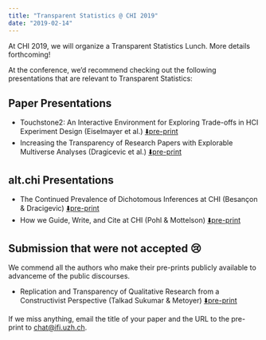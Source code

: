 ```yaml
---
title: "Transparent Statistics @ CHI 2019"
date: "2019-02-14"
---
```


At CHI 2019, we will organize a Transparent Statistics Lunch. More details forthcoming!

At the conference, we'd recommend checking out the following presentations that are relevant to Transparent Statistics:

## Paper Presentations

* Touchstone2: An Interactive Environment for Exploring Trade-offs in HCI Experiment Design (Eiselmayer et al.) [⬇️pre-print](https://osf.io/ab536/download)
* Increasing the Transparency of Research Papers with Explorable Multiverse Analyses (Dragicevic et al.) [⬇️pre-print](https://hal.inria.fr/hal-01976951/document)

## alt.chi Presentations

* The Continued Prevalence of Dichotomous Inferences at CHI (Besançon & Dracigevic) [⬇️pre-print](https://hal.inria.fr/hal-01980268/document)
* How we Guide, Write, and Cite at CHI (Pohl & Mottelson) [⬇️pre-print](https://osf.io/cuatn/download)


## Submission that were not accepted 😢

We commend all the authors who make their pre-prints publicly available to advanceme of the public discourses.

* Replication and Transparency of Qualitative Research from a Constructivist Perspective (Talkad Sukumar & Metoyer) [⬇️pre-print](https://osf.io/6efvp/download)

If we miss anything, email the title of your paper and the URL to the pre-print to [chat@ifi.uzh.ch](mailto:chat@ifi.uzh.ch).

